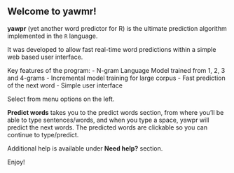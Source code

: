 ## Welcome to yawmr!

**yawpr** (yet another word predictor for R) is the ultimate prediction algorithm implemented in the `R` language. 

It was developed to allow fast real-time word predictions within a simple web based user interface.

Key features of the program:
- N-gram Language Model trained from 1, 2, 3 and 4-grams 
- Incremental model training for large corpus
- Fast prediction of the next word
- Simple user interface

Select from menu options on the left.  

**Predict words** takes you to the predict words section, from where you’ll be able to type sentences/words, and when you type a space, yawpr will predict the next words. The predicted words are clickable so you can continue to type/predict.

Additional help is available under **Need help?** section.

Enjoy!
